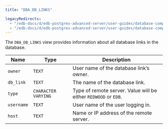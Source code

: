 ```yaml
---
title: "DBA_DB_LINKS"

legacyRedirects:
  - "/edb-docs/d/edb-postgres-advanced-server/user-guides/database-compatibility-for-oracle-developers-catalog-views-guide/13/dba_db_links.html"
  - "/edb-docs/d/edb-postgres-advanced-server/user-guides/database-compatibility-for-oracle-developers-catalog-views-guide/latest/dba_db_links.html"
---
```


<div id="dba_db_links" class="registered_link"></div>

The `DBA_DB_LINKS` view provides information about all database links in the database.

| Name       | Type                | Description                                                     |
| ---------- | ------------------- | --------------------------------------------------------------- |
| `owner`    | `TEXT`              | User name of the database link’s owner.                         |
| `db_link`  | `TEXT`              | The name of the database link.                                  |
| `type`     | `CHARACTER VARYING` | Type of remote server. Value will be either `REDWOOD` or `EDB`. |
| `username` | `TEXT`              | User name of the user logging in.                               |
| `host`     | `TEXT`              | Name or IP address of the remote server.                        |

